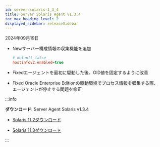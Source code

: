 ```yaml
---
id: server-solaris-1_3_4
title: Server Solaris Agent v1.3.4
toc_max_heading_level: 2
displayed_sidebar: releaseSidebar
---
```


2024年09月19日

- <Status priority='1'>New</Status>サーバー構成情報の収集機能を追加

  ```ini title="whatap.conf"
  # default false
  hostinfov2.enabled=true
  ```

- <Status priority='0'>Fixed</Status>エージェントを最初に駆動した後、OID値を固定するように改善

- <Status priority='0'>Fixed</Status> Oracle Enterprise Editionの駆動環境でプロセス情報を収集する際、エージェントが停止する問題を修正

:::info 

**ダウンロード**: Server Agent Solaris v1.3.4

- [Solaris 11.2ダウンロード](https://repo.whatap.io.s3-ap-northeast-2.amazonaws.com/sunos/11.2/whatap-infra.1.3.4.SPARC.pkg.tar.gz)

- [Solaris 11.3ダウンロード](https://repo.whatap.io.s3-ap-northeast-2.amazonaws.com/sunos/11/whatap-infra.1.3.4.SPARC.pkg.tar.gz)

:::
